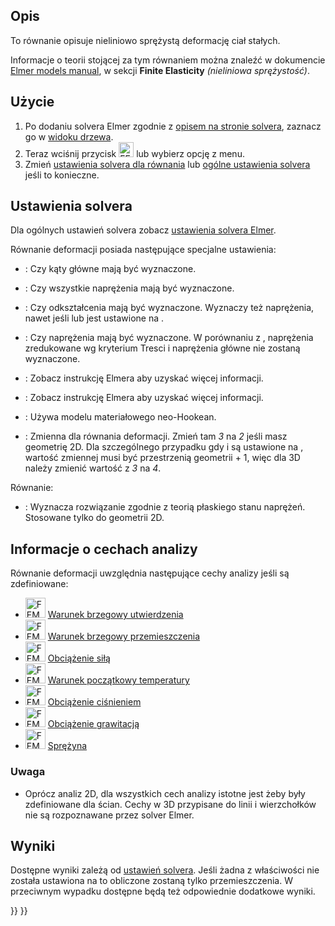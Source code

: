 <languages/>

{{Docnav
|[[FEM_EquationElasticity/pl|Równanie elastyczności]]
|[[FEM_EquationElectrostatic/pl|Równanie elektrostatyczne]]
|[[FEM_Workbench/pl|środowisko pracy MES]]
|IconL=FEM_EquationElasticity.svg
|IconR=FEM_EquationElectrostatic.svg
|IconC=Workbench_FEM.svg
}}

{{GuiCommand/pl
|Name=FEM EquationDeformation
|Name/pl=MES: Równanie deformacji
|MenuLocation=Rozwiąż → Równania mechaniczne → Równanie deformacji
|Workbenches=[[FEM_Workbench/pl|MES]]
|Version=0.21
|SeeAlso=[[FEM_EquationElasticity/pl|Równanie elastyczności]], [[FEM_tutorial/pl|Poradnik MES]]
}}

<span id="Description"></span>
==Opis==

To równanie opisuje nieliniowo sprężystą deformację ciał stałych.

Informacje o teorii stojącej za tym równaniem można znaleźć w dokumencie [http://www.elmerfem.org/blog/documentation/ Elmer models manual], w sekcji '''Finite Elasticity''' ''(nieliniowa sprężystość)''.

<span id="Usage"></span>
==Użycie==

# Po dodaniu solvera Elmer zgodnie z [[FEM_SolverElmer/pl#Równania|opisem na stronie solvera]], zaznacz go w [[Tree_view/pl|widoku drzewa]].
# Teraz wciśnij przycisk [[Image:FEM_EquationDeformation.svg|24px]] lub wybierz opcję {{MenuCommand|Rozwiąż → Równania mechaniczne → Równanie deformacji}} z menu.
# Zmień [[#Ustawienia_solvera|ustawienia solvera dla równania]] lub [[FEM_SolverElmer_SolverSettings/pl|ogólne ustawienia solvera]] jeśli to konieczne.

<span id="Solver_Settings"></span>
==Ustawienia solvera==

Dla ogólnych ustawień solvera zobacz [[FEM_SolverElmer_SolverSettings/pl|ustawienia solvera Elmer]].

Równanie deformacji posiada następujące specjalne ustawienia:
* {{PropertyData|Calculate Pangle}}: Czy kąty główne mają być wyznaczone.
* {{PropertyData|Calculate Principal}}: Czy wszystkie naprężenia mają być wyznaczone.
* {{PropertyData|Calculate Strains}}: Czy odkształcenia mają być wyznaczone. Wyznaczy też naprężenia, nawet jeśli {{PropertyData|Calculate Principal}} lub {{PropertyData|Calculate Stresses}} jest ustawione na {{false/pl}}.
* {{PropertyData|Calculate Stresses}}: Czy naprężenia mają być wyznaczone. W porównaniu z {{PropertyData|Calculate Principal}}, naprężenia zredukowane wg kryterium Tresci i naprężenia główne nie zostaną wyznaczone.
* {{PropertyData|Initialize State Variables}}: Zobacz instrukcję Elmera aby uzyskać więcej informacji.
* {{PropertyData|Mixed Formulation}}: Zobacz instrukcję Elmera aby uzyskać więcej informacji.
* {{PropertyData|Neo Hookean Model}}: Używa modelu materiałowego neo-Hookean.
* {{PropertyData|Variable}}: Zmienna dla równania deformacji. Zmień tam ''3'' na ''2'' jeśli masz geometrię 2D. Dla szczególnego przypadku gdy {{PropertyData|Mixed Formulation}} i {{PropertyData|Neo Hookean Model}} są ustawione na {{true/pl}}, wartość zmiennej musi być przestrzenią geometrii + 1, więc dla 3D należy zmienić wartość z ''3'' na ''4''.

Równanie:
* {{PropertyData|Plane Stress}}: Wyznacza rozwiązanie zgodnie z teorią płaskiego stanu naprężeń. Stosowane tylko do geometrii 2D.

<span id="Analysis_Feature_Information"></span>
==Informacje o cechach analizy==

Równanie deformacji uwzględnia następujące cechy analizy jeśli są zdefiniowane:

* [[Image:FEM_ConstraintFixed.svg|32px]] [[FEM_ConstraintFixed/pl|Warunek brzegowy utwierdzenia]]
* [[Image:FEM_ConstraintDisplacement.svg|32px]] [[FEM_ConstraintDisplacement/pl|Warunek brzegowy przemieszczenia]]
* [[Image:FEM_ConstraintForce.svg|32px]] [[FEM_ConstraintForce/pl|Obciążenie siłą]]
* [[Image:FEM_ConstraintInitialTemperature.svg|32px]] [[FEM_ConstraintInitialTemperature/pl|Warunek początkowy temperatury]]
* [[Image:FEM_ConstraintPressure.svg|32px]] [[FEM_ConstraintPressure/pl|Obciążenie ciśnieniem]]
* [[Image:FEM_ConstraintSelfWeight.svg|32px]] [[FEM_ConstraintSelfWeight/pl|Obciążenie grawitacją]]
* [[Image:FEM_ConstraintSpring.svg|32px]] [[FEM_ConstraintSpring/pl|Sprężyna]]

<span id="Note"></span>
===Uwaga===

* Oprócz analiz 2D, dla wszystkich cech analizy istotne jest żeby były zdefiniowane dla ścian. Cechy w 3D przypisane do linii i wierzchołków nie są rozpoznawane przez solver Elmer.

<span id="Results"></span>
==Wyniki==

Dostępne wyniki zależą od [[#Ustawienia_solvera|ustawień solvera]]. Jeśli żadna z właściwości {{PropertyData|Calculate *}} nie została ustawiona na {{true/pl}} to obliczone zostaną tylko przemieszczenia. W przeciwnym wypadku dostępne będą też odpowiednie dodatkowe wyniki.


{{Docnav
|[[FEM_EquationElasticity/pl|Równanie elastyczności]]
|[[FEM_EquationElectrostatic/pl|Równanie elektrostatyczne]]
|[[FEM_Workbench/pl|środowisko pracy MES]]
|IconL=FEM_EquationElasticity.svg
|IconR=FEM_EquationElectrostatic.svg
|IconC=Workbench_FEM.svg
}}

{{FEM Tools navi{{#translation:}}}}
{{Userdocnavi{{#translation:}}}}